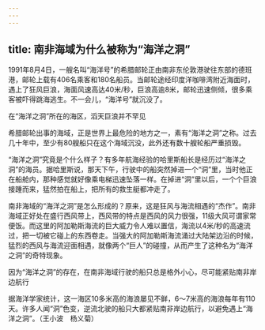 ```yaml
---
---
---
```

title: 南非海域为什么被称为“海洋之洞”
---




1991年8月4日，一艘名叫“海洋号”的希腊邮轮正由南非东伦敦港驶往东部的德班港，邮轮上载有406名乘客和180名船员。当邮轮途经印度洋咖啡湾附近海面时，遇上了狂风巨浪，海面风速高达40米/秒，巨浪高逾8米，邮轮迅速侧倾，很多乘客被吓得跳海逃生。不一会儿，“海洋号”就沉没了。

在“海洋之洞”所在的海区，滔天巨浪并不罕见



希腊邮轮出事的海域，正是世界上最危险的地方之一，素有“海洋之洞”之称。过去几十年中，至少有80艘船只在这个海域沉没，此外还有数十艘轮船严重损毁。

“海洋之洞”究竟是个什么样子？有多年航海经验的哈里斯船长是经历过“海洋之洞”的海员。据哈里斯说，那天下午，行驶中的船突然掉进一个“洞”里，当时他正在船舱内，那种感觉就好像乘电梯迅速坠落一样。在掉进“洞”里以后，一个个巨浪接踵而来，猛然拍在船上，把所有的救生艇都冲走了。

南非海域的“海洋之洞”是怎么形成的？原来，这是狂风与海流相遇的“杰作”。南非海域正好处在盛行西风带上，西风带的特点是西风的风力很强，11级大风可谓家常便饭。而这里的阿加勒斯海流的巨大威力令人难以置信，海流以4米/秒的高速流过，把一切被它碰上的东西卷走。当强大的阿加勒斯海流涌过大陆架边沿的时候，猛烈的西风与海流迎面相遇，就像两个“巨人”的碰撞，从而产生了这种名为“海洋之洞”的奇特现象。

因为“海洋之洞”的存在，在南非海域行驶的船只总是格外小心，尽可能紧贴南非岸边航行



据海洋学家统计，这一海区10多米高的海浪屡见不鲜，6～7米高的海浪每年有110天。许多人闻“洞”色变，逆流北驶的船只大都紧贴南非岸边航行，以避免遇上“海洋之洞”。（王小波　杨义菊）